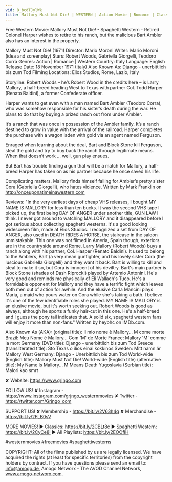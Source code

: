 ```yaml
---
vid: 8_bcdTJylWk
title: Mallory Must Not Die! | WESTERN | Action Movie | Romance | Classic Movie | Cowboys
---
```


Free Western Movie: Mallory Must Not Die! - Spaghetti Western - Retired Colonel Harper wishes to retire to his ranch, but the malicious Bart Ambler also has an interest in the property.

Mallory Must Not Die! (1971)
Director: Mario Moroni
Writer: Mario Moroni (idea and screenplay)
Stars: Robert Woods, Gabriella Giorgelli, Teodoro Corrà 
Genres: Action | Romance | Western 
Country: Italy
Language: English
Release Date: 18 November 1971 (Italy) 
Also Known As: Django - unerbittlich bis zum Tod 
Filming Locations: Elios Studios, Rome, Lazio, Italy 

Storyline:
Robert Woods – he’s Robert Wood in the credits here – is Larry Mallory, a half-breed heading West to Texas with partner Col. Todd Harper (Renato Baldini), a former Confederate officer.

Harper wants to get even with a man named Bart Ambler (Teodoro Corra), who was somehow responsible for his sister’s death during the war. He plans to do that by buying a prized ranch out from under Ambler.

It’s a ranch that was once in possession of the Ambler family. It’s a ranch destined to grow in value with the arrival of the railroad. Harper completes the purchase with a wagon laden with gold via an agent named Ferguson.

Enraged when learning about the deal, Bart and Block Stone kill Ferguson, steal the gold and try to buy back the ranch through legitimate means. When that doesn’t work … well, gun play ensues.

But Bart has trouble finding a gun that will be a match for Mallory, a half-breed Harper has taken on as his partner because he once saved his life.

Complicating matters, Mallory finds himself falling for Ambler’s pretty sister Cora (Gabriella Giorgelli), who hates violence. Written by Mark Franklin on http://onceuponatimeinawestern.com

Reviews:
"In the very earliest days of cheap VHS releases, I bought MY NAME IS MALLORY for less than ten bucks. It was the second VHS tape I picked up, the first being DAY OF ANGER under another title, GUN LAW I think. I never got around to watching MALLORY and it disappeared before I got serious about collecting spaghetti westerns. It's a good looking widescreen film, made at Elios Studios. I recognized a set from DAY OF ANGER, also used in DEATH RIDES A HORSE, the staircase in the saloon unmistakable. This one was not filmed in Ameria, Spain though, exteriors are in the countryside around Rome. Larry Mallory (Robert Woods) buys a ranch along with his partner, Col. Hasper (Renato Baldini). It used to belong to the Amblers, Bart (a very mean gunfighter, and his lovely sister Cora (the luscious Gabriella Giorgelli) and they want it back. Bart is willing to kill and steal to make it so, but Cora is innocent of his deviltry. Bart's main partner is Block Stone (shades of Dash Riprock!) played by Artemio Antonini. He's very good and reminds me physically of Eli Wallach's Tuco. He's a formidable opponent for Mallory and they have a terrific fight which leaves both men out of action for awhile. And the elusive Carla Mancini plays Maria, a maid who pours water on Cora while she's taking a bath. I believe it's one of the few identifiable roles she played. MY NAME IS MALLORY is an elusive movie, but it's worth seeking out. Robert Woods is good as always, although he sports a funky hair-cut in this one. He's a half-breed and I guess the pony tail indicates that. A solid six, spaghetti western fans will enjoy it more than non-fans." Written by heybhc on IMDb.com.

Also Known As (AKA):
(original title): Il mio nome è Mallory... M come morte
Brazil: Meu Nome é Mallory... Com 'M' de Morte
France: Mallory 'M' comme la mort
Germany (DVD title): Django - unerbittlich bis zum Tod
Greece (transliterated title): Sto Texas o ilios einai kokkinos
Sweden: Mitt namn är Mallory
West Germany: Django - Unerbittlich bis zum Tod
World-wide (English title): Mallory Must Not Die!
World-wide (English title) (alternative title): My Name Is Mallory... M Means Death
Yugoslavia (Serbian title): Malori kao smrt

✘ Website: https://www.grjngo.com

FOLLOW US!
✘ Instagram - https://www.instagram.com/grjngo_westernmovies
✘ Twitter - https://twitter.com/Grjngo_com

SUPPORT US!
✘ Membership - https://bit.ly/2V63h4q
✘ Merchandise - https://bit.ly/2FLB0sV

MORE MOVIES! 
► Classics: https://bit.ly/2CBLt8c 
► Spaghetti Western: https://bit.ly/2CyCe8I 
► All Playlists: https://bit.ly/2EOOfIH 

#westernmovies #freemovies #spaghettiwesterns

COPYRIGHT: All of the films published by us are legally licensed. We have acquired the rights (at least for specific territories) from the copyright holders by contract. If you have questions please send an email to: info@amogo.de, Amogo Networx - The AVOD Channel Network, www.amogo-networx.com.
